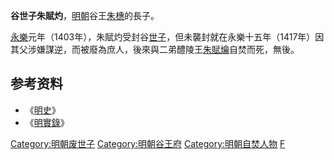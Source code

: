 '''谷世子朱賦灼'''{{BD|？||1417年|catIdx=Z朱}}，[[明朝|明朝]]谷王[[朱橞|朱橞]]的長子。

[[永乐_(明朝)|永樂]]元年（1403年），朱賦灼受封谷[[世子|世子]]，但未襲封就在永樂十五年（1417年）因其父涉嫌謀逆，而被廢為庶人，後來與二弟醴陵王[[朱賦爚|朱賦爚]]自焚而死，無後。

==参考资料==
*《[[明史|明史]]》
*《[[明實錄|明實錄]]》

[[Category:明朝废世子|Category:明朝废世子]]
[[Category:明朝谷王府|Category:明朝谷王府]]
[[Category:明朝自焚人物|Category:明朝自焚人物]]
[[Category:朱姓|F]]